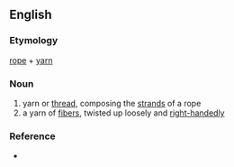 ==English==
===Etymology===
[[rope]] + [[yarn]]

===Noun===
{{en-noun|s}} 
# yarn or [[thread]], composing the [[strand]]s of a rope
# a yarn of [[fiber]]s, twisted up loosely and [[right-handed]]ly

===Reference===
* {{Websters}}